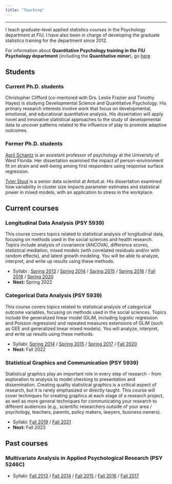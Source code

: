 ```yaml
---
title: "Teaching"
---
```


***

I teach graduate-level applied statistics courses in the Psychology department at FIU. I have also been in charge of developing the graduate statistics training for the department since 2012.

For information about **Quantitative Psychology training in the FIU Psychology department** (including the **Quantitative minor**), go [here](https://stefanycoxe.github.io/quant.html)

## Students

### Current Ph.D. students

Christopher Clifford (co-mentored with Drs. Leslie Frazier and Timothy Hayes) is studying Developmental Science and Quantitative Psychology. His primary research interests involve work that focus on developmental, emotional, and educational quantitative analysis. His dissertation will apply novel and innovative statistical approaches to the study of developmental data to uncover patterns related to the influence of play to promote adaptive outcomes.

### Former Ph.D. students

[April Schantz](https://uwf.edu/ukcoh/departments/psychology/faculty/april-schantz.html) is an assistant professor of psychology at the University of West Florida. Her dissertation examined the impact of person-environment fit on strain and well-being among first responders using response surface regression. 

[Tyler Stout](https://www.linkedin.com/in/tylerstout1/) is a senior data scientist at Antuit.ai. His dissertation examined how variability in cluster size impacts parameter estimates and statistical power in mixed models, with an application to stress in the workplace.

## Current courses

### **Longitudinal Data Analysis (PSY 5939)**  

This course covers topics related to statistical analysis of longitudinal data, focusing on methods used in the social sciences and health research. Topics include analysis of covariance (ANCOVA), difference scores, statistical mediation, mixed models (with correlated residuals and/or with random effects), and latent growth modeling. You will be able to analyze,
interpret, and write up results using these methods.  

- Syllabi : [Spring 2013](files/Longitudinal syllabus Spring2013.pdf) / 
[Spring 2014](files/Longitudinal syllabus Spring2014.pdf) / 
[Spring 2015](files/Longitudinal syllabus Spring2015.pdf) / 
[Spring 2016](files/Longitudinal syllabus Spring2016.pdf) / 
[Fall 2018](files/Longitudinal syllabus Fall2018.pdf) / 
[Spring 2020](files/Longitudinal syllabus Spring2020.pdf)  
- **Next:** Spring 2022  

### **Categorical Data Analysis (PSY 5939)**  

This course covers topics related to statistical analysis of categorical outcome variables, focusing on methods used in the social sciences. Topics include the generalized linear model (GLiM, including logistic regression and Poisson regression) and repeated measures extensions of GLiM (such as GEE and generalized linear mixed models). You will analyze, interpret, and write up results using these methods.  

- Syllabi: [Spring 2014](files/Categorical syllabus Spring2014.pdf) / 
[Spring 2015](files/Categorical syllabus Spring2015.pdf) / 
[Spring 2017](files/Categorical syllabus Spring2017.pdf) / 
[Fall 2020](files/Categorical syllabus Fall2020.pdf)  
- **Next:** Fall 2022

### **Statistical Graphics and Communication (PSY 5939)**  

Statistical graphics play an important role in every step of research - from exploration to analysis to model checking to presentation and dissemination.
Creating quality statistical graphics is a critical aspect of research, but it is rarely emphasized or directly taught. This course will cover techniques for creating graphics at each stage of a research project, as well as more general techniques for communicating your research to different audiences (e.g., scientific researchers outside of your area / psychology, teachers, parents, policy makers, lawyers, business owners).  

- Syllabi: [Fall 2019](files/Graphics syllabus Fall2019.pdf) / 
[Fall 2021](files/Graphics syllabus Fall2021.pdf)  
- **Next:** Fall 2023 

## Past courses

### **Multivariate Analysis in Applied Psychological Research (PSY 5246C)**  

- Syllabi: [Fall 2013](files/Multivariate syllabus Fall2013.pdf) / 
[Fall 2014](files/Multivariate syllabus Fall2014.pdf) / 
[Fall 2015](files/Multivariate syllabus Fall2015.pdf) / 
[Fall 2016](files/Multivariate syllabus Fall2016.pdf) /
[Fall 2017](files/Multivariate syllabus Fall2017.pdf)

